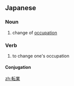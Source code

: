 ==Japanese==
{{ja-kanjitab|てん|ぎょう|yomi=o}}

===Noun===
{{ja-noun|てんぎょう|kyu=轉業}}

# change of [[occupation]]

===Verb===
{{ja-verb-suru|てんぎょう|kyu=轉業}}

# to change one's occupation

====Conjugation====
{{ja-suru|てんぎょう}}

[[zh:転業]]
